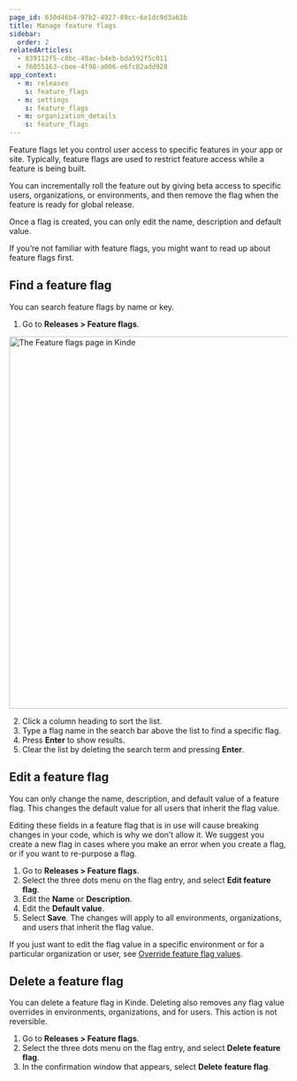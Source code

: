 ```yaml
---
page_id: 630d46b4-97b2-4927-89cc-6e1dc9d3a63b
title: Manage feature flags
sidebar:
  order: 2
relatedArticles:
  - 839112f5-c8bc-49ac-b4eb-bda592f5c011
  - f6055163-cbee-4f98-a006-e6fc82add928
app_context:
  - m: releases
    s: feature_flags
  - m: settings
    s: feature_flags
  - m: organization_details
    s: feature_flags
---
```


Feature flags let you control user access to specific features in your app or site. Typically, feature flags are used to restrict feature access while a feature is being built.

You can incrementally roll the feature out by giving beta access to specific users, organizations, or environments, and then remove the flag when the feature is ready for global release.

Once a flag is created, you can only edit the name, description and default value.

If you’re not familiar with feature flags, you might want to read up about feature flags first.

## Find a feature flag

You can search feature flags by name or key.

1. Go to **Releases > Feature flags**.

<img
  src="https://imagedelivery.net/skPPZTHzSlcslvHjesZQcQ/d5b6da7f-3e05-45d7-b39f-2d88df6eb600/public"
  alt="The Feature flags page in Kinde"
  width="672px"
  height="auto"
  fetchpriority="low"
  loading="lazy"
  decoding="async"
/>

2. Click a column heading to sort the list.
3. Type a flag name in the search bar above the list to find a specific flag.
4. Press **Enter** to show results.
5. Clear the list by deleting the search term and pressing **Enter**.

## Edit a feature flag

You can only change the name, description, and default value of a feature flag. This changes the default value for all users that inherit the flag value.

<Aside type="danger" title="You cannot edit the key, type, or override definitions of a feature flag">

Editing these fields in a feature flag that is in use will cause breaking changes in your code, which is why we don’t allow it. We suggest you create a new flag in cases where you make an error when you create a flag, or if you want to re-purpose a flag.

</Aside>

1. Go to **Releases > Feature flags**.
2. Select the three dots menu on the flag entry, and select **Edit feature flag**.
3. Edit the **Name** or **Description**.
4. Edit the **Default value**.
5. Select **Save**. The changes will apply to all environments, organizations, and users that inherit the flag value.

If you just want to edit the flag value in a specific environment or for a particular organization or user, see [Override feature flag values](/releases/feature-flags/edit-feature-flag/).

## Delete a feature flag

You can delete a feature flag in Kinde. Deleting also removes any flag value overrides in environments, organizations, and for users. This action is not reversible.

1. Go to **Releases > Feature flags**.
2. Select the three dots menu on the flag entry, and select **Delete feature flag**.
3. In the confirmation window that appears, select **Delete feature flag**.
